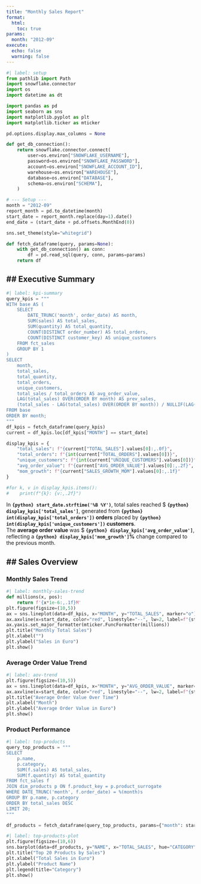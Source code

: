 ```yaml
---
title: "Monthly Sales Report"
format: 
  html:
    toc: true
params:
  month: "2012-09"
execute:
  echo: false
  warning: false
---
```


```python
#| label: setup
from pathlib import Path
import snowflake.connector
import os
import datetime as dt

import pandas as pd
import seaborn as sns
import matplotlib.pyplot as plt
import matplotlib.ticker as mticker

pd.options.display.max_columns = None

def get_db_connection():
    return snowflake.connector.connect(
        user=os.environ["SNOWFLAKE_USERNAME"],
        password=os.environ["SNOWFLAKE_PASSWORD"],
        account=os.environ["SNOWFLAKE_ACCOUNT_ID"],
        warehouse=os.environ["WAREHOUSE"],
        database=os.environ["DATABASE"],
        schema=os.environ["SCHEMA"],
    )

# --- Setup ---
month = "2012-09"
report_month = pd.to_datetime(month)
start_date = report_month.replace(day=1).date()
end_date = (start_date + pd.offsets.MonthEnd(0))

sns.set_theme(style="whitegrid")

def fetch_dataframe(query, params=None):
    with get_db_connection() as conn:
        df = pd.read_sql(query, conn, params=params)
    return df
```

## Executive Summary
---

```python
#| label: kpi-summary
query_kpis = """
WITH base AS (
    SELECT 
        DATE_TRUNC('month', order_date) AS month,
        SUM(sales) AS total_sales,
        SUM(quantity) AS total_quantity,
        COUNT(DISTINCT order_number) AS total_orders,
        COUNT(DISTINCT customer_key) AS unique_customers
    FROM fct_sales
    GROUP BY 1
)
SELECT 
    month,
    total_sales,
    total_quantity,
    total_orders,
    unique_customers,
    total_sales / total_orders AS avg_order_value,
    LAG(total_sales) OVER(ORDER BY month) AS prev_sales,
    (total_sales - LAG(total_sales) OVER(ORDER BY month)) / NULLIF(LAG(total_sales) OVER(ORDER BY month), 0) * 100 AS sales_growth_mom
FROM base
ORDER BY month;
"""
df_kpis = fetch_dataframe(query_kpis)
current = df_kpis.loc[df_kpis["MONTH"] == start_date]

display_kpis = {
    "total_sales": f"{current["TOTAL_SALES"].values[0]:,.0f}",
    "total_orders": f"{int(current["TOTAL_ORDERS"].values[0])}",
    "unique_customers": f"{int(current["UNIQUE_CUSTOMERS"].values[0])}",
    "avg_order_value": f"{current["AVG_ORDER_VALUE"].values[0]:,.2f}",
    "mom_growth": f"{current["SALES_GROWTH_MOM"].values[0]:,.1f}"
}

#for k, v in display_kpis.items():
#    print(f"{k}: {v:,.2f}")
```
In **`{python} start_date.strftime('%B %Y')`**, total sales reached $ **`{python} display_kpis['total_sales']`**, 
generated from **`{python} int(display_kpis['total_orders'])` orders** placed by **`{python} int(display_kpis['unique_customers'])` customers**.  
The **average order value** was $ **`{python} display_kpis['avg_order_value']`**, 
reflecting a **`{python} display_kpis['mom_growth']`%** change compared to the previous month.

## Sales Overview
---

### __Monthly Sales Trend__
```python
#| label: monthly-sales-trend
def millions(x, pos):
    return f'{x*1e-6:,.1f}M'
plt.figure(figsize=(10,5))
ax = sns.lineplot(data=df_kpis, x="MONTH", y="TOTAL_SALES", marker="o")
ax.axvline(x=start_date, color="red", linestyle="--", lw=2, label=f"{start_date.strftime('%b %Y')}")  # highlight current month
ax.yaxis.set_major_formatter(mticker.FuncFormatter(millions))
plt.title("Monthly Total Sales")
plt.xlabel("")
plt.ylabel("Sales in Euro")
plt.show()
```

### __Average Order Value Trend__
```python
#| label: aov-trend
plt.figure(figsize=(10,5))
ax = sns.lineplot(data=df_kpis, x="MONTH", y="AVG_ORDER_VALUE", marker="o", color="orange")
ax.axvline(x=start_date, color="red", linestyle="--", lw=2, label=f"{start_date.strftime('%b %Y')}")  # highlight current month
plt.title("Average Order Value Over Time")
plt.xlabel("Month")
plt.ylabel("Average Order Value in Euro")
plt.show()
```

### __Product Performance__
```python
#| label: top-products
query_top_products = """
SELECT
    p.name,
    p.category,
    SUM(f.sales) AS total_sales,
    SUM(f.quantity) AS total_quantity
FROM fct_sales f
JOIN dim_products p ON f.product_key = p.product_surrogate
WHERE DATE_TRUNC('month', f.order_date) = %(month)s
GROUP BY p.name, p.category
ORDER BY total_sales DESC
LIMIT 20;
"""

df_products = fetch_dataframe(query_top_products, params={"month": start_date})
```

```python
#| label: top-products-plot
plt.figure(figsize=(10,6))
sns.barplot(data=df_products, y="NAME", x="TOTAL_SALES", hue="CATEGORY", dodge=False)
plt.title("Top 20 Products by Sales")
plt.xlabel("Total Sales in Euro")
plt.ylabel("Product Name")
plt.legend(title="Category")
plt.show()
```

